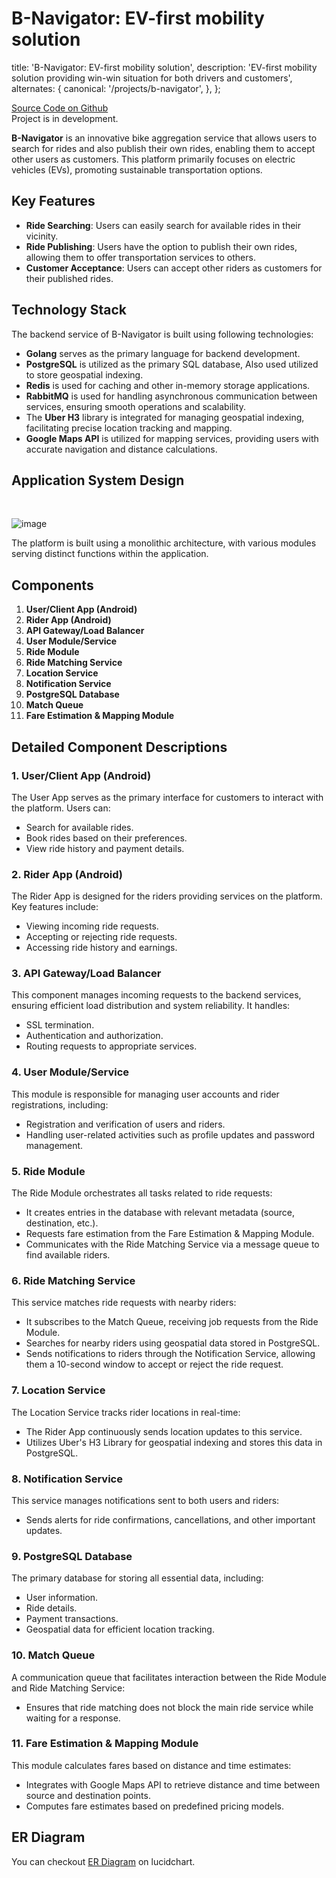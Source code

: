 
# B-Navigator: EV-first mobility solution

<AnimatedName />

  title: 'B-Navigator: EV-first mobility solution',
  description:
    'EV-first mobility solution providing win-win situation for both drivers and customers',
  alternates: {
    canonical: '/projects/b-navigator',
  },
};

[Source Code on Github](https://www.github.com/akashgirme/bn-backend)  
Project is in development.

**B-Navigator** is an innovative bike aggregation service that allows users to search for rides and also publish their own rides, enabling them to accept other users as customers. This platform primarily focuses on electric vehicles (EVs), promoting sustainable transportation options.
## Key Features

- **Ride Searching**: Users can easily search for available rides in their vicinity.
- **Ride Publishing**: Users have the option to publish their own rides, allowing them to offer transportation services to others.
- **Customer Acceptance**: Users can accept other riders as customers for their published rides. 

## Technology Stack
The backend service of B-Navigator is built using following technologies:
- **Golang** serves as the primary language for backend development.
- **PostgreSQL** is utilized as the primary SQL database, Also used utilized to store geospatial indexing.
- **Redis** is used for caching and other in-memory storage applications.
- **RabbitMQ** is used for handling asynchronous communication between services, ensuring smooth operations and scalability.
- The **Uber H3** library is integrated for managing geospatial indexing, facilitating precise location tracking and mapping.
- **Google Maps API** is utilized for mapping services, providing users with accurate navigation and distance calculations.

## Application System Design
&nbsp;  

![image](/assets/projects/b-navigator/sd.png)
&nbsp;

The platform is built using a monolithic architecture, with various modules serving distinct functions within the application.

## Components
1. **User/Client App (Android)**
2. **Rider App (Android)**
3. **API Gateway/Load Balancer**
4. **User Module/Service**
5. **Ride Module**
6. **Ride Matching Service**
7. **Location Service**
8. **Notification Service**
9. **PostgreSQL Database**
10. **Match Queue**
11. **Fare Estimation & Mapping Module**

## Detailed Component Descriptions

### 1. User/Client App (Android)
The User App serves as the primary interface for customers to interact with the platform. Users can:
- Search for available rides.
- Book rides based on their preferences.
- View ride history and payment details.

### 2. Rider App (Android)
The Rider App is designed for the riders providing services on the platform. Key features include:
- Viewing incoming ride requests.
- Accepting or rejecting ride requests.
- Accessing ride history and earnings.

### 3. API Gateway/Load Balancer
This component manages incoming requests to the backend services, ensuring efficient load distribution and system reliability. It handles:
- SSL termination.
- Authentication and authorization.
- Routing requests to appropriate services.

### 4. User Module/Service
This module is responsible for managing user accounts and rider registrations, including:
- Registration and verification of users and riders.
- Handling user-related activities such as profile updates and password management.

### 5. Ride Module
The Ride Module orchestrates all tasks related to ride requests:
- It creates entries in the database with relevant metadata (source, destination, etc.).
- Requests fare estimation from the Fare Estimation & Mapping Module.
- Communicates with the Ride Matching Service via a message queue to find available riders.

### 6. Ride Matching Service
This service matches ride requests with nearby riders:
- It subscribes to the Match Queue, receiving job requests from the Ride Module.
- Searches for nearby riders using geospatial data stored in PostgreSQL.
- Sends notifications to riders through the Notification Service, allowing them a 10-second window to accept or reject the ride request.

### 7. Location Service
The Location Service tracks rider locations in real-time:
- The Rider App continuously sends location updates to this service.
- Utilizes Uber's H3 Library for geospatial indexing and stores this data in PostgreSQL.

### 8. Notification Service
This service manages notifications sent to both users and riders:
- Sends alerts for ride confirmations, cancellations, and other important updates.

### 9. PostgreSQL Database
The primary database for storing all essential data, including:
- User information.
- Ride details.
- Payment transactions.
- Geospatial data for efficient location tracking.

### 10. Match Queue
A communication queue that facilitates interaction between the Ride Module and Ride Matching Service:
- Ensures that ride matching does not block the main ride service while waiting for a response.

### 11. Fare Estimation & Mapping Module
This module calculates fares based on distance and time estimates:
- Integrates with Google Maps API to retrieve distance and time between source and destination points.
- Computes fare estimates based on predefined pricing models.


## ER Diagram
You can checkout [ER Diagram](https://lucid.app/lucidchart/c3000dc7-3f63-4db2-97c8-d6ae90f55bf2/edit?invitationId=inv_8c1a1c03-7652-421e-a24f-9a46e9da08dc) on lucidchart.